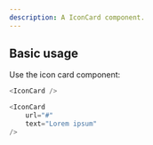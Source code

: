 ```yaml
---
description: A IconCard component.
---
```



## Basic usage

Use the icon card component:

```js
<IconCard />
```

```js live
<IconCard
    url="#"
    text="Lorem ipsum"
/>
```
